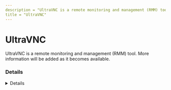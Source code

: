 ```yaml
---
description = "UltraVNC is a remote monitoring and management (RMM) tool. More information will be added as it becomes available."
title = "UltraVNC"
---
```




# UltraVNC

UltraVNC is a remote monitoring and management (RMM) tool. More information will be added as it becomes available.

### Details
<Details author={""}
         category={""}
         created={""}
         website={""}
         lastModified={"2024-02-14"}
         privileges={""}
         free={ false }
         verification={ false }
/>

#### Installation Paths
<Card code={ ["UltraVNC*.exe"] }/>





### Forensic Artifacts




#### Network Artifacts
<EuiSpacer size="xl"/>
<NetworkArtifactsTable data={ [{"Description": "Known remote domains", "Domains": ["ultravnc.com", "user_managed"], "Ports": []}] }/>




### Detections
- Detects potential network activity of UltraVNC RMM tool
  - [Sigma Rule](https://github.com/magicsword-io/LOLRMM/blob/main/detections/sigma/ultravnc_network_sigma.yml)
- Detects potential processes activity of UltraVNC RMM tool
  - [Sigma Rule](https://github.com/magicsword-io/LOLRMM/blob/main/detections/sigma/ultravnc_processes_sigma.yml)

### References
- [https://uvnc.com/docs/uvnc-server/49-UltraVNC-server-configuration.html](https://uvnc.com/docs/uvnc-server/49-UltraVNC-server-configuration.html)

